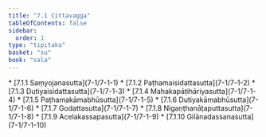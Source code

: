 ```yaml
---
title: "7.1 Cittavagga"
tableOfContents: false
sidebar:
  order: 1
type: "tipitaka"
basket: "su"
book: "sala"
---
```



<DynamicBreadcrumb />



<TableOfContents book="sala" section="7.1">
* [7.1.1 Saṃyojanasutta](7-1/7-1-1)
* [7.1.2 Paṭhamaisidattasutta](7-1/7-1-2)
* [7.1.3 Dutiyaisidattasutta](7-1/7-1-3)
* [7.1.4 Mahakapāṭihāriyasutta](7-1/7-1-4)
* [7.1.5 Paṭhamakāmabhūsutta](7-1/7-1-5)
* [7.1.6 Dutiyakāmabhūsutta](7-1/7-1-6)
* [7.1.7 Godattasutta](7-1/7-1-7)
* [7.1.8 Nigaṇṭhanāṭaputtasutta](7-1/7-1-8)
* [7.1.9 Acelakassapasutta](7-1/7-1-9)
* [7.1.10 Gilānadassanasutta](7-1/7-1-10)
</TableOfContents>